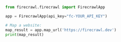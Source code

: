 ```python Python
from firecrawl.firecrawl import FirecrawlApp

app = FirecrawlApp(api_key="fc-YOUR_API_KEY")

# Map a website:
map_result = app.map_url('https://firecrawl.dev')
print(map_result)
```
